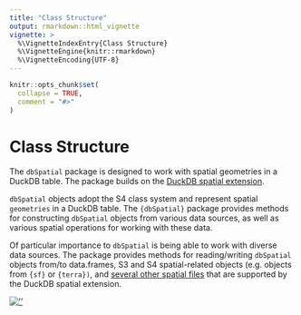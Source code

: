 ```yaml
---
title: "Class Structure"
output: rmarkdown::html_vignette
vignette: >
  %\VignetteIndexEntry{Class Structure}
  %\VignetteEngine{knitr::rmarkdown}
  %\VignetteEncoding{UTF-8}
---
```


```r
knitr::opts_chunk$set(
  collapse = TRUE,
  comment = "#>"
)
```


# Class Structure
The `dbSpatial` package is designed to work with spatial geometries in a DuckDB table. The package builds on the [DuckDB spatial extension](https://duckdb.org/docs/extensions/spatial.html).

`dbSpatial` objects adopt the S4 class system and represent spatial `geometries` in a DuckDB table. The `{dbSpatial}` package provides methods for constructing `dbSpatial` objects from various data sources, as well as various spatial operations for working with these data.

Of particular importance to `dbSpatial` is being able to work with diverse data sources. The package provides methods for reading/writing `dbSpatial` objects from/to data.frames, S3 and S4 spatial-related objects (e.g. objects from `{sf}` or `{terra})`, and [several other spatial files](https://duckdb.org/docs/extensions/spatial.html#st_read--read-spatial-data-from-files) that are supported by the DuckDB spatial extension.

[![''](https://mermaid.ink/img/pako:eNp9U-9r2zAQ_VeEPu2Hq0WzYreiDAqFfRqMpmwwDOFsyYlaWQqSPJaZ_O-TnTSN1jb6cr73jnfHu_OAGysk5rjR4P2tgpWDrjKVMdBJv4FGotub-xs0jBiKb6pDkQkK9LJVWvphz4zvIyJ-vUnylbQP3poEI2Sf7lJVtzjI2vpBNiEVDtI54Hzs_COS1r1B3oGP2Sn5VdkQLOerKX63ygR_jtfblTVJhW-jdvvqzMpcdLKzbpsMKyAAad3o4Qs4QK2f4Elsl_ot6icbtKrRcNrsSCXNGmsMR6JvHkW9HJNoj0od_w26l3xa5Sk8NuWRdM0aTiy7QIv75Yd371Hbm0nqedoxHCZObgBdE_LleT6O7iSITz-dCrIy_-_1bPHR0LNVOMOddB0oEW93cqPCYS07WWEeP4VsodehwnHWWAp9sIutaTBvQXuZ4X4TVyEP535EN2B-WRvz4Pp9ivmA_2BO53NCP5c5ZSUr2JzRywxvIzyjJC-KGWOsmFNWFMUuw38nhRkp6RWlRcnKvLzKZ3mGpVDxar8dfrcx7P4BMZQVSg?type=png)](https://mermaid.live/edit#pako:eNp9U-9r2zAQ_VeEPu2Hq0WzYreiDAqFfRqMpmwwDOFsyYlaWQqSPJaZ_O-TnTSN1jb6cr73jnfHu_OAGysk5rjR4P2tgpWDrjKVMdBJv4FGotub-xs0jBiKb6pDkQkK9LJVWvphz4zvIyJ-vUnylbQP3poEI2Sf7lJVtzjI2vpBNiEVDtI54Hzs_COS1r1B3oGP2Sn5VdkQLOerKX63ygR_jtfblTVJhW-jdvvqzMpcdLKzbpsMKyAAad3o4Qs4QK2f4Elsl_ot6icbtKrRcNrsSCXNGmsMR6JvHkW9HJNoj0od_w26l3xa5Sk8NuWRdM0aTiy7QIv75Yd371Hbm0nqedoxHCZObgBdE_LleT6O7iSITz-dCrIy_-_1bPHR0LNVOMOddB0oEW93cqPCYS07WWEeP4VsodehwnHWWAp9sIutaTBvQXuZ4X4TVyEP535EN2B-WRvz4Pp9ivmA_2BO53NCP5c5ZSUr2JzRywxvIzyjJC-KGWOsmFNWFMUuw38nhRkp6RWlRcnKvLzKZ3mGpVDxar8dfrcx7P4BMZQVSg)




